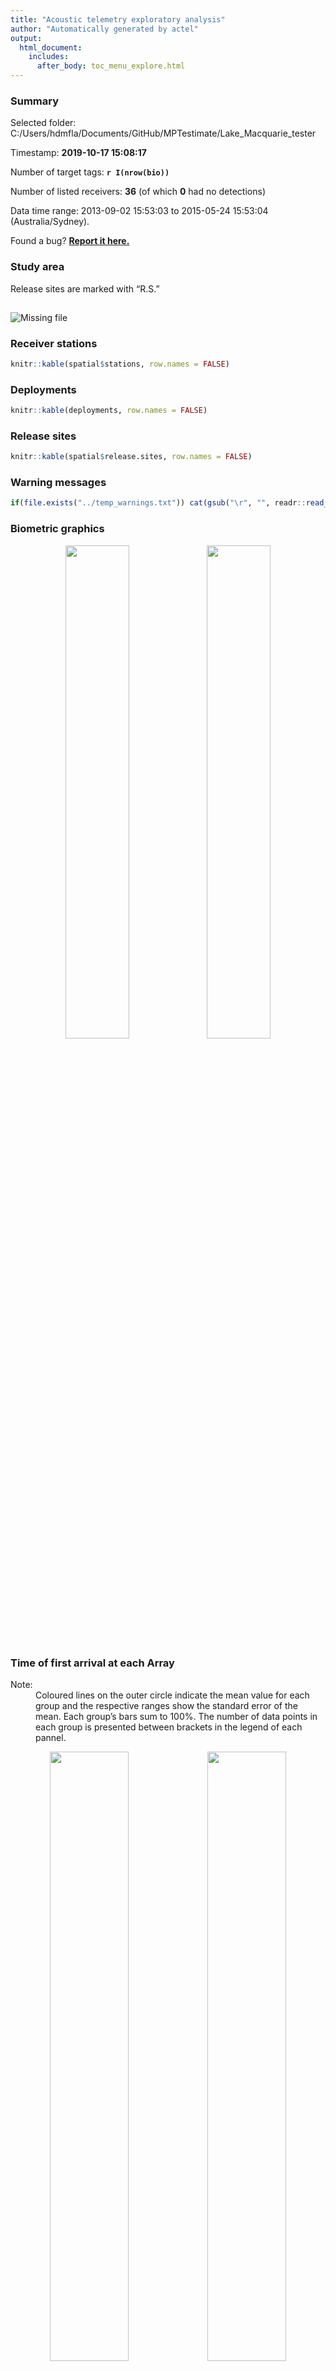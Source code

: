 ```yaml
---
title: "Acoustic telemetry exploratory analysis"
author: "Automatically generated by actel"
output: 
  html_document:
    includes:
      after_body: toc_menu_explore.html
---
```


### Summary

Selected folder: C:/Users/hdmfla/Documents/GitHub/MPTestimate/Lake_Macquarie_tester

Timestamp: **2019-10-17 15:08:17** 

Number of target tags: **`r I(nrow(bio))`**

Number of listed receivers: **36** (of which **0** had no detections)



Data time range: 2013-09-02 15:53:03 to 2015-05-24 15:53:04 (Australia/Sydney).

Found a bug? [**Report it here.**](https://github.com/hugomflavio/actel/issues)

### Study area

Release sites are marked with "R.S."

<img src="mb_arrays.svg" alt="Missing file" style="padding-top: 15px;"/>

### Receiver stations

```r
knitr::kable(spatial$stations, row.names = FALSE)
```

### Deployments

```r
knitr::kable(deployments, row.names = FALSE)
```

### Release sites

```r
knitr::kable(spatial$release.sites, row.names = FALSE)
```

### Warning messages

```r
if(file.exists("../temp_warnings.txt")) cat(gsub("\r", "", readr::read_file("../temp_warnings.txt"))) else cat("No warnings were raised during the analysis.")
```

### Biometric graphics

<center>
![](Length_mm_boxplot.png){ width=45% }![](Weight_kg_boxplot.png){ width=45% }
</center>


### Time of first arrival at each Array

Note:
  : Coloured lines on the outer circle indicate the mean value for each group and the respective ranges show the standard error of the mean. Each group's bars sum to 100%. The number of data points in each group is presented between brackets in the legend of each pannel. 

<center>
![](times_boltp_1.svg){ width=50% }![](times_bon_1.svg){ width=50% }
![](times_bon_2.svg){ width=50% }![](times_bot_ar.svg){ width=50% }
![](times_coalp_3.svg){ width=50% }![](times_er_2.svg){ width=50% }
![](times_kil.svg){ width=50% }![](times_nr2.svg){ width=50% }
![](times_pbah_1.svg){ width=50% }![](times_pbah_2.svg){ width=50% }
![](times_pbah_3.svg){ width=50% }![](times_pbah_4.svg){ width=50% }
![](times_ps_1.svg){ width=50% }![](times_ps_2.svg){ width=50% }
![](times_ps_3.svg){ width=50% }![](times_ps_4.svg){ width=50% }
![](times_sum_1.svg){ width=50% }![](times_sum_2.svg){ width=50% }
![](times_top_ar.svg){ width=50% }![](times_tor.svg){ width=50% }
![](times_wang.svg){ width=50% }
</center>


### Full log

```r
cat(gsub("\r", "", readr::read_file("../temp_log.txt")))
```


### Individual plots

Note:
  : The detections are coloured by array. The vertical black dashed line shows the time of release. The dashed dark-grey line shows the generated movement events.
  : The movement event lines move straight between the first and last station of each event (i.e. in-between detections will not be individually linked by the line).

<center>
![](A69-9004-481.png){ width=50% }![](A69-9004-483.png){ width=50% }
![](A69-9004-485.png){ width=50% }![](A69-9004-489.png){ width=50% }
![](A69-9004-492.png){ width=50% }![](A69-9004-493.png){ width=50% }
![](A69-9004-494.png){ width=50% }![](A69-9004-495.png){ width=50% }
![](A69-9004-496.png){ width=50% }![](A69-9004-497.png){ width=50% }
![](A69-9002-8154.png){ width=50% }![](A69-9002-8155.png){ width=50% }
![](A69-9002-8162.png){ width=50% }![](A69-9002-8163.png){ width=50% }
![](A69-9002-10473.png){ width=50% }![](A69-9002-10474.png){ width=50% }
![](A69-9002-10480.png){ width=50% }![](A69-9002-10481.png){ width=50% }

</center>


